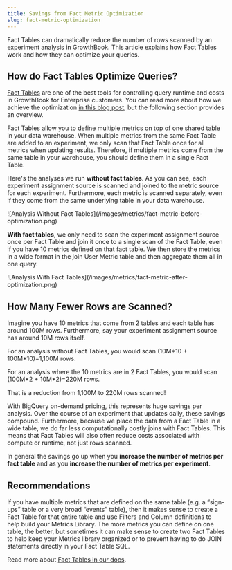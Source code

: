```yaml
---
title: Savings from Fact Metric Optimization
slug: fact-metric-optimization
---
```



Fact Tables can dramatically reduce the number of rows scanned by an experiment analysis in GrowthBook. This article explains how Fact Tables work and how they can optimize your queries.

## How do Fact Tables Optimize Queries?

[Fact Tables](/app/metrics) are one of the best tools for controlling query runtime and costs in GrowthBook for Enterprise customers.
You can read more about how we achieve the optimization [in this blog post](https://blog.growthbook.io/fact-table-query-optimization/), but the following section provides an overview.

Fact Tables allow you to define multiple metrics on top of one shared table in your data warehouse. When multiple metrics from the same Fact Table are added to an experiment, we only scan that Fact Table once for all metrics when updating results. Therefore, if multiple metrics come from the same table in your warehouse, you should define them in a single Fact Table.

Here's the analyses we run **without fact tables**. As you can see, each experiment assignment source is scanned and joined to the metric source for each experiment. Furthermore, each metric is scanned separately, even if they come from the same underlying table in your data warehouse.

<MaxWidthImage maxWidth={650}>
![Analysis Without Fact Tables](/images/metrics/fact-metric-before-optimization.png)
</MaxWidthImage>

**With fact tables**, we only need to scan the experiment assignment source once per Fact Table and join it once to a single scan of the Fact Table, even if you have 10 metrics defined on that fact table. We then store the metrics in a wide format in the join User Metric table and then aggregate them all in one query.

<MaxWidthImage maxWidth={650}>
![Analysis With Fact Tables](/images/metrics/fact-metric-after-optimization.png)
</MaxWidthImage>

## How Many Fewer Rows are Scanned?

Imagine you have 10 metrics that come from 2 tables and each table has around 100M rows. Furthermore, say your experiment assignment source has around 10M rows itself.

For an analysis without Fact Tables, you would scan (10M\*10 + 100M\*10)=1,100M rows.

For an analysis where the 10 metrics are in 2 Fact Tables, you would scan (100M\*2 + 10M\*2)=220M rows.

That is a reduction from 1,100M to 220M rows scanned!

With BigQuery on-demand pricing, this represents huge savings per analysis. Over the course of an experiment that updates daily, these savings compound. Furthermore, because we place the data from a Fact Table in a wide table, we do far less computationally costly joins with Fact Tables. This means that Fact Tables will also often reduce costs associated with compute or runtime, not just rows scanned.

In general the savings go up when you **increase the number of metrics per fact table** and as you **increase the number of metrics per experiment**.

## Recommendations

If you have multiple metrics that are defined on the same table (e.g. a “sign-ups” table or a very broad “events” table), then it makes sense to create a Fact Table for that entire table and use Filters and Column definitions to help build your Metrics Library. The more metrics you can define on one table, the better, but sometimes it can make sense to create two Fact Tables to help keep your Metrics library organized or to prevent having to do JOIN statements directly in your Fact Table SQL.

Read more about [Fact Tables in our docs](/app/metrics).
